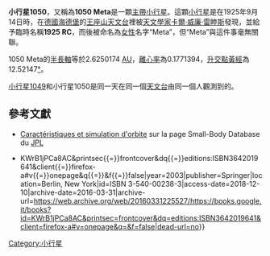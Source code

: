 {{Infobox planet
|width           = 
|name            = 1050 Meta
|symbol          = 
|background      = #FFCCCC
|image           = 
|caption         = 
|discovery_ref   = 
|discoverer      = [[卡爾·威廉·雷睦斯|卡爾·威廉·雷睦斯]]
|discovered      = 1925年9月14日
|discovery_site  = 
|mp_name         =   
|mp_category     = 主小行星带小行星
|alt_names       = 1925 RC
|orbit_ref       = 
|epoch           = K074A
|aphelion        = 
|perihelion      = 
|semimajor       = 2.6250174 UA
|eccentricity    = 0.1771394
|period          = 
|avg_speed       =   
|inclination     = 12.52147°
|asc_node        = 342.47411°
|mean_anomaly    = 26.71404°
|arg_peri        = 66.00892°
|satellites      = 
|dimensions      = 
|mass            = 
|density         = 
|surface_grav    =   
|escape_velocity = 
|sidereal_day    = 
|axial_tilt      = 
|pole_ecliptic_lat =   
|pole_ecliptic_lon =   
|albedo          = 
|temp_name1      = 
|mean_temp_1     = 
|max_temp_1      = 
|temp_name2      = 
|max_temp_2      = 
|spectral_type   = 
|abs_magnitude   =   12.0
}}
'''小行星1050'''，又稱為'''1050 Meta'''是一顆[[主帶小行星|主帶小行星]]。這顆[[小行星|小行星]]是在1925年9月14日時，在[[德國|德國]][[海德堡|海德堡]]的[[王座山天文台|王座山天文台]]裡被[[天文學家|天文學家]][[卡爾·威廉·雷睦斯|卡爾·威廉·雷睦斯]]發現，並給予臨時名稱'''1925 RC'''，而後被命名為[[女性|女性]]名字“Meta”，但“Meta”與這件事毫無關聯。

1050 Meta的[[半長軸|半長軸]]等於2.6250174 [[天文單位|AU]]，[[離心率|離心率]]為0.1771394，[[升交點黃經|升交點黃經]]為12.52147[[角度|°]]。

[[小行星1049|小行星1049]]和小行星1050是同一天在同一個[[天文台|天文台]]由同一個人觀測到的。

==參考文獻==
*[http://ssd.jpl.nasa.gov/sbdb.cgi?sstr=1050;orb=1  Caractéristiques et simulation d'orbite] {{Wayback|url=http://ssd.jpl.nasa.gov/sbdb.cgi?sstr=1050;orb=1 |date=20160102180609 }} sur la page Small-Body Database du [[噴氣推進實驗室|JPL]]
* {{Cite book|author=Lutz D. Schmadel|title=Dictionary of Minor Planet Names, 5th ed.: <small>Prepared on Behalf of Commission 20 Under the Auspices of the International Astronomical Union</small>|url=http://books.google.it/books?id{{=}}KWrB1jPCa8AC&printsec{{=}}frontcover&dq{{=}}editions:ISBN3642019641&client{{=}}firefox-a#v{{=}}onepage&q{{=}}&f{{=}}false|year=2003|publisher=Springer|location=Berlin, New York|id=ISBN 3-540-00238-3|access-date=2018-12-10|archive-date=2016-03-31|archive-url=https://web.archive.org/web/20160331225527/https://books.google.it/books?id=KWrB1jPCa8AC&printsec=frontcover&dq=editions:ISBN3642019641&client=firefox-a#v=onepage&q=&f=false|dead-url=no}}

{{小行星小作品}}

[[Category:小行星|Category:小行星]]